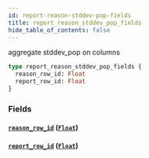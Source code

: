 ```yaml
---
id: report-reason-stddev-pop-fields
title: report_reason_stddev_pop_fields
hide_table_of_contents: false
---
```


aggregate stddev_pop on columns

```graphql
type report_reason_stddev_pop_fields {
  reason_row_id: Float
  report_row_id: Float
}
```

### Fields

#### [`reason_row_id`](#) ([`Float`](/07-graphql/scalars/float))

#### [`report_row_id`](#) ([`Float`](/07-graphql/scalars/float))
